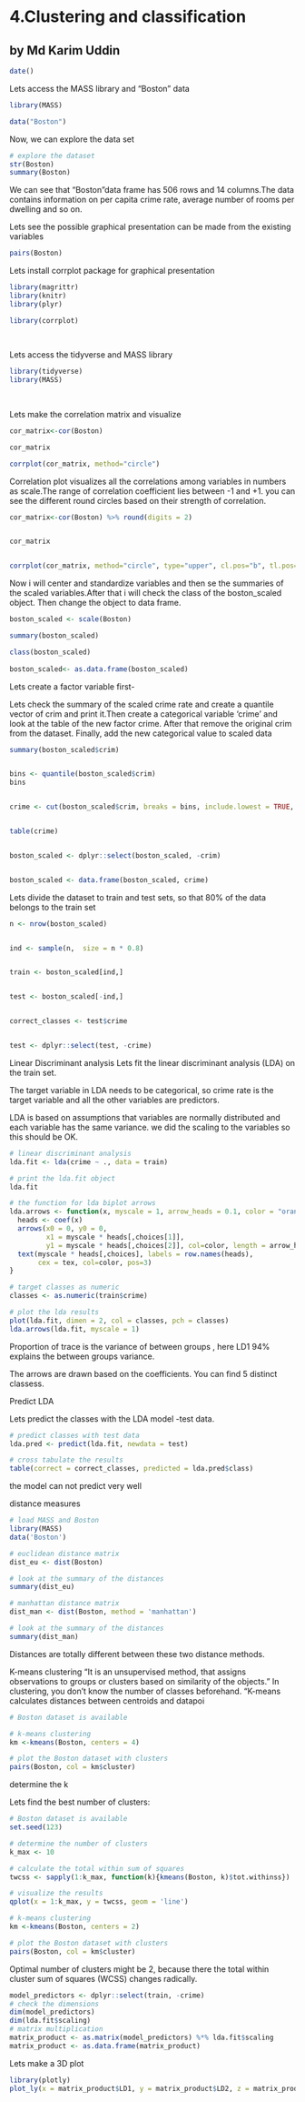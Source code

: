 # 4.Clustering and classification
## by Md Karim Uddin




```r
date()

```

Lets access the MASS library and "Boston" data

```r

library(MASS)

data("Boston")
```

Now, we can explore the data set 


```r

# explore the dataset
str(Boston)
summary(Boston)


```

We can see that "Boston"data frame has 506 rows and 14 columns.The data contains information on per capita crime rate, average number of rooms per dwelling and so on.

Lets see the possible graphical presentation can be made from the existing variables 
```r



pairs(Boston)

```

Lets install corrplot package for graphical presentation

```r
library(magrittr)
library(knitr)
library(plyr)

library(corrplot)
        
        

```
Lets access the tidyverse and MASS library

```r
library(tidyverse)
library(MASS)
        
        

```
Lets make the correlation matrix and visualize



```r

cor_matrix<-cor(Boston) 

cor_matrix

corrplot(cor_matrix, method="circle")


```
Correlation plot visualizes all the correlations among variables in numbers as scale.The range of correlation coefficient lies between -1 and +1. you can see the different round circles based on their strength of correlation.





```r


cor_matrix<-cor(Boston) %>% round(digits = 2)


cor_matrix


corrplot(cor_matrix, method="circle", type="upper", cl.pos="b", tl.pos="d", tl.cex = 0.6)
```
Now i will center and standardize variables and then se the summaries of the scaled variables.After that i will check the class of the boston_scaled object. Then change the object to data frame.

```r

boston_scaled <- scale(Boston)

summary(boston_scaled)

class(boston_scaled)
  
boston_scaled<- as.data.frame(boston_scaled)


```

Lets create a factor variable first-

Lets check the summary of the scaled crime rate and  create a quantile vector of crim and print it.Then create a categorical variable 'crime' and  look at the table of the new factor crime. After that  remove the original crim from the dataset. Finally, add the new categorical value to scaled data
```r


summary(boston_scaled$crim)


bins <- quantile(boston_scaled$crim)
bins


crime <- cut(boston_scaled$crim, breaks = bins, include.lowest = TRUE, labels = c("low", "med_low", "med_high", "high"))


table(crime)


boston_scaled <- dplyr::select(boston_scaled, -crim)


boston_scaled <- data.frame(boston_scaled, crime)


```



Lets divide the dataset to train and test sets, so that 80% of the data belongs to the train set


```r
 
n <- nrow(boston_scaled)


ind <- sample(n,  size = n * 0.8)


train <- boston_scaled[ind,]


test <- boston_scaled[-ind,]


correct_classes <- test$crime


test <- dplyr::select(test, -crime)

```


Linear Discriminant analysis
Lets fit the linear discriminant analysis (LDA) on the train set.

 The target variable in LDA needs to be categorical, so crime rate  is the target variable and all the other variables are predictors.
 
LDA is based on assumptions that variables are normally distributed and each variable has the same variance. we did the scaling to the variables so this should be OK.

```r

# linear discriminant analysis
lda.fit <- lda(crime ~ ., data = train)

# print the lda.fit object
lda.fit

# the function for lda biplot arrows
lda.arrows <- function(x, myscale = 1, arrow_heads = 0.1, color = "orange", tex = 0.75, choices = c(1,2)){
  heads <- coef(x)
  arrows(x0 = 0, y0 = 0, 
         x1 = myscale * heads[,choices[1]], 
         y1 = myscale * heads[,choices[2]], col=color, length = arrow_heads)
  text(myscale * heads[,choices], labels = row.names(heads), 
       cex = tex, col=color, pos=3)
}

# target classes as numeric
classes <- as.numeric(train$crime)

# plot the lda results
plot(lda.fit, dimen = 2, col = classes, pch = classes)
lda.arrows(lda.fit, myscale = 1)
```
Proportion of trace is the variance of between groups , here LD1 94% explains the between groups variance.

The arrows are drawn based on the coefficients. You can find 5 distinct classess. 

Predict LDA

Lets predict the classes with the LDA model -test data.

```r
# predict classes with test data
lda.pred <- predict(lda.fit, newdata = test)

# cross tabulate the results
table(correct = correct_classes, predicted = lda.pred$class)

```
the model can not predict very well

distance measures


```r

# load MASS and Boston
library(MASS)
data('Boston')

# euclidean distance matrix
dist_eu <- dist(Boston)

# look at the summary of the distances
summary(dist_eu)

# manhattan distance matrix
dist_man <- dist(Boston, method = 'manhattan')

# look at the summary of the distances
summary(dist_man)
```
Distances are totally different between these two distance methods.

K-means clustering
“It is an unsupervised method, that assigns observations to groups or clusters based on similarity of the objects.” In clustering, you don’t know the number of classes beforehand. “K-means calculates distances between centroids and datapoi



```r

# Boston dataset is available

# k-means clustering
km <-kmeans(Boston, centers = 4)

# plot the Boston dataset with clusters
pairs(Boston, col = km$cluster)

```

determine the k

Lets find the best number of clusters:

```r
# Boston dataset is available
set.seed(123)

# determine the number of clusters
k_max <- 10

# calculate the total within sum of squares
twcss <- sapply(1:k_max, function(k){kmeans(Boston, k)$tot.withinss})

# visualize the results
qplot(x = 1:k_max, y = twcss, geom = 'line')

# k-means clustering
km <-kmeans(Boston, centers = 2)

# plot the Boston dataset with clusters
pairs(Boston, col = km$cluster)


```

Optimal number of clusters might be 2, because there the total within cluster sum of squares (WCSS) changes radically.



```r
model_predictors <- dplyr::select(train, -crime)
# check the dimensions
dim(model_predictors)
dim(lda.fit$scaling)
# matrix multiplication
matrix_product <- as.matrix(model_predictors) %*% lda.fit$scaling
matrix_product <- as.data.frame(matrix_product)

```


Lets make a 3D plot

```r
library(plotly)
plot_ly(x = matrix_product$LD1, y = matrix_product$LD2, z = matrix_product$LD3, type= 'scatter3d', mode='markers')

```


